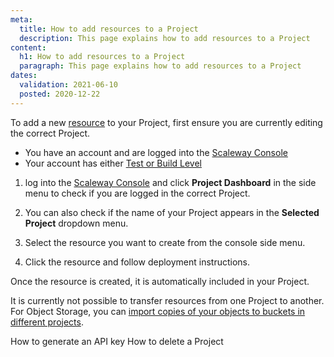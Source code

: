```yaml
---
meta:
  title: How to add resources to a Project
  description: This page explains how to add resources to a Project
content:
  h1: How to add resources to a Project
  paragraph: This page explains how to add resources to a Project
dates:
  validation: 2021-06-10
  posted: 2020-12-22
---
```


To add a new [resource](/console/my-project/concepts/#resources) to your Project, first ensure you are currently editing the correct Project. 

<Message type="requirement">

- You have an account and are logged into the [Scaleway Console](https://console.scaleway.com) 
- Your account has either [Test or Build Level](/console/my-account/how-to/upgrade-an-account) 

</Message>

1. log into the [Scaleway Console](https://console.scaleway.com) and click **Project Dashboard** in the side menu to check if you are logged in the correct Project. 

2. You can also check if the name of your Project appears in the **Selected Project** dropdown menu. 
  <Lightbox src="scaleway-selected-project.png" alt="" />

3. Select the resource you want to create from the console side menu.

4. Click the resource and follow deployment instructions. 

Once the resource is created, it is automatically included in your Project. 


<Message type="note">

  It is currently not possible to transfer resources from one Project to another. For Object Storage, you can [import copies of your objects to buckets in different projects](/storage/object/api-cli/import-copy/).

</Message>

<Navigation title="See Also">
  <PreviousButton to="/console/my-project/how-to/generate-api-key/">How to generate an API key</PreviousButton>
  <NextButton to="/console/my-project/how-to/delete-a-project/">How to delete a Project</NextButton>
</Navigation>
